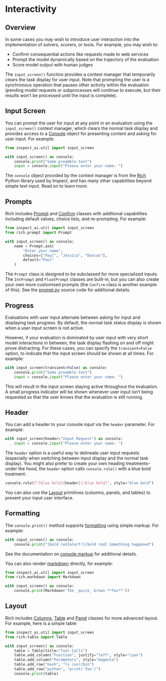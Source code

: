 # Interactivity {#sec-interactivity}

## Overview

In some cases you may wish to introduce user interaction into the implementation of solvers, scorers, or tools. For example, you may wish to:

-   Confirm consequential actions like requests made to web services
-   Prompt the model dynamically based on the trajectory of the evaluation
-   Score model output with human judges

The `input_screen()` function provides a context manager that temporarily clears the task display for user input. Note that prompting the user is a synchronous operation that pauses other activity within the evaluation (pending model requests or subprocesses will continue to execute, but their results won't be processed until the input is complete).

## Input Screen

You can prompt the user for input at any point in an evaluation using the `input_screen()` context manager, which clears the normal task display and provides access to a [Console](https://rich.readthedocs.io/en/stable/console.html) object for presenting content and asking for user input. For example:

``` python
from inspect_ai.util import input_screen

with input_screen() as console:
    console.print("Some preamble text")
    input = console.input("Please enter your name: ")
```

The `console` object provided by the context manager is from the [Rich](https://rich.readthedocs.io/) Python library used by Inspect, and has many other capabilities beyond simple text input. Read on to learn more.

## Prompts

Rich includes [Prompt](https://rich.readthedocs.io/en/stable/prompt.html) and [Confirm](https://rich.readthedocs.io/en/stable/reference/prompt.html#rich.prompt.Confirm) classes with additional capabilities including default values, choice lists, and re-prompting. For example:

``` python
from inspect_ai.util import input_screen
from rich.prompt import Prompt

with input_screen() as console:
    name = Prompt.ask(
        "Enter your name", 
        choices=["Paul", "Jessica", "Duncan"], 
        default="Paul"
    )
```

The `Prompt` class is designed to be subclassed for more specialized inputs. The `IntPrompt` and `FloatPrompt` classes are built-in, but you can also create your own more customised prompts (the `Confirm` class is another example of this). See the [prompt.py](https://github.com/Textualize/rich/blob/master/rich/prompt.py) source code for additional details.

## Progress

Evaluations with user input alternate between asking for input and displaying task progress. By default, the normal task status display is shown when a user input screen is not active.

However, if your evaluation is dominated by user input with very short model interactions in between, the task display flashing on and off might prove distracting. For these cases, you can specify the `transient=False` option, to indicate that the input screen should be shown at all times. For example:

``` python
with input_screen(transient=False) as console:
    console.print("Some preamble text")
    input = console.input("Please enter your name: ")
```

This will result in the input screen staying active throughout the evaluation. A small progress indicator will be shown whenever user input isn't being requested so that the user knows that the evaluation is still running.

## Header

You can add a header to your console input via the `header` parameter. For example:

``` python
with input_screen(header="Input Request") as console:
    input = console.input("Please enter your name: ")
```

The `header` option is a useful way to delineate user input requests (especially when switching between input display and the normal task display). You might also prefer to create your own heading treatments--under the hood, the `header` option calls `console.rule()` with a blue bold treatment:

``` python
console.rule(f"[blue bold]{header}[/blue bold]", style="blue bold")
```

You can also use the [Layout](#sec-layout) primitives (columns, panels, and tables) to present your input user interface.

## Formatting

The `console.print()` method supports [formatting]((https://rich.readthedocs.io/en/stable/console.html)) using simple markup. For example:

``` python
with input_screen() as console:
    console.print("[bold red]alert![/bold red] Something happened")
```

See the documentation on [console markup](https://rich.readthedocs.io/en/stable/markup.html) for additional details.

You can also render [markdown](https://rich.readthedocs.io/en/stable/markdown.html) directly, for example:

``` python
from inspect_ai.util import input_screen
from rich.markdown import Markdown

with input_screen() as console:
    console.print(Markdown('The _quick_ brown **fox**'))
```

## Layout {#sec-layout}

Rich includes [Columns](https://rich.readthedocs.io/en/stable/columns.html), [Table](https://rich.readthedocs.io/en/stable/tables.html) and [Panel](https://rich.readthedocs.io/en/stable/panel.html) classes for more advanced layout. For example, here is a simple table:

``` python
from inspect_ai.util import input_screen
from rich.table import Table

with input_screen() as console:
    table = Table(title="Tool Calls")
    table.add_column("Function", justify="left", style="cyan")
    table.add_column("Parameters", style="magenta")
    table.add_row("bash", "ls /usr/bin")
    table.add_row("python", "print('foo')")
    console.print(table)
```
